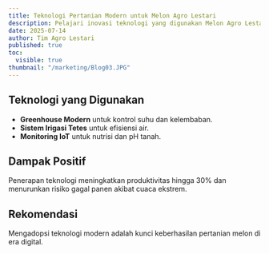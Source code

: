 ```yaml
---
title: Teknologi Pertanian Modern untuk Melon Agro Lestari
description: Pelajari inovasi teknologi yang digunakan Melon Agro Lestari dalam budidaya melon berkualitas premium.
date: 2025-07-14
author: Tim Agro Lestari
published: true
toc:
  visible: true
thumbnail: "/marketing/Blog03.JPG"
---
```


## Teknologi yang Digunakan

- **Greenhouse Modern** untuk kontrol suhu dan kelembaban.
- **Sistem Irigasi Tetes** untuk efisiensi air.
- **Monitoring IoT** untuk nutrisi dan pH tanah.

## Dampak Positif

Penerapan teknologi meningkatkan produktivitas hingga 30% dan menurunkan risiko gagal panen akibat cuaca ekstrem.

## Rekomendasi

Mengadopsi teknologi modern adalah kunci keberhasilan pertanian melon di era digital.
